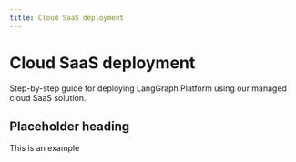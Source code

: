 ```yaml
---
title: Cloud SaaS deployment
---
```


# Cloud SaaS deployment

Step-by-step guide for deploying LangGraph Platform using our managed cloud SaaS solution. 

## Placeholder heading

This is an example